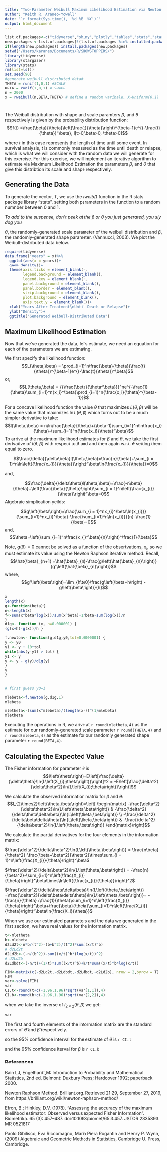 ```yaml
---
title: "Two-Parameter Weibull Maximum Likelihood Estimation via Newton-Raphson"
author: "Keith R. Araneo-Yowell"
date: "`r format(Sys.time(), '%d %B, %Y')`"
output: html_document
---
```


```r
list.of.packages<-c("tidyverse","shiny","plotly","tables","stats","stargazer")
new.packages <-list.of.packages[!(list.of.packages %in% installed.packages()[,"Package"])]
if(length(new.packages)) install.packages(new.packages)
setwd("/Users/karaneo/Documents/R/SHOWSTOPPERS/")
library(tidyverse)
library(stargazer)
library(stats)
rm(list=ls())
set.seed(90)
#generate weibull distributed data#
THETA = runif(1,0,1) #SCALE
BETA = runif(1,0,1) # SHAPE
n = 2000
x = rweibull(n,BETA,THETA) # define a random varibale, X~Uniform(0,1)

```

# 
The Weibull distribution with shape and scale paramters $\beta$, and $\theta$ respectively is given by the probability distribution function:
$$f(t) =\frac{\beta}{\theta}\left(\frac{t}{\theta}\right)^{\beta-1}e^{(-\frac{t}{\theta})^\beta}, I[t>0,\beta>0, \theta>0]$$

where $t$ in this case represents the length of time until some event. In survival analysis, $t$ is commonly measured as the time until death or relapse, which is what we will consider with the random data we will generate for this exercise. For this exercise, we will implement an iterative algorithm to estimate via Maximum Likelihood Estimation the parameters $\beta$, and $\theta$ that give this distribtion its scale and shape respectively.

## Generating the Data
To generate the vector, $T$, we use the *rweib()* function in the R stats package library "stats", setting both parameters in the function to a random numnber between 0 and 1.
<p></p>

*To add to the suspense, don't peek at the $\beta$ or $\theta$ you just generated, you sly dog you*

$\theta$, the randomly-generated scale parameter of the weibull distribution and $\beta$, the randomly-generated shape parameter. (Vannucci, 2003).
We plot the Weibull-distributed data below.

```r
require(tidyverse)
data.frame("years" = x)%>%
  ggplot(aes(x = years))+
  geom_density()+
  theme(axis.ticks = element_blank(),
        legend.background = element_blank(),
        legend.key = element_blank(),
        panel.background = element_blank(),
        panel.border = element_blank(),
        strip.background = element_blank(),
        plot.background = element_blank(),
        axis.text.y = element_blank())+
  xlab("Years After Treatment\nUntil Death or Relapse")+
  ylab("Density")+
  ggtitle("Generated Weibull-Distributed Data")
```

## Maximum Likelihood Estimation

Now that we've generated the data, let's estimate, we need an equation for each of the parameters we are estimating.

We first specify the likelihood function:
$$L(\theta,\beta) = \prod_{i=1}^n\frac{\beta}{\theta}(\frac{t}{\theta})^{\beta-1}e^{(-\frac{t}{\theta})^\beta}$$
or,
$$L(\theta,\beta) = {{\frac{\beta}{\theta^\beta}}}^ne^{-\frac{1}{\theta}\sum_{i=1}^n{x_i}^\beta}\prod_{i=1}^n{\frac{x_i}{\theta}^{\beta-1}}$$

For a concave likelihood function the value $\theta$ that maximizes $L(\theta,\beta)$ will be the same value that maximizes $\ln{L(\theta,\beta)}$ which turns out to be a much simpler derivative to take:
$$l(\theta,\beta) = n\ln\frac{\beta}{\theta}+(\beta-1)\sum_{i=1}^n\ln\frac{x_i}{\theta}-\sum_{i=1}^n{\frac{x_i}{\theta}^\beta}$$
To arrive at the maximum likelihood estimates for $\beta$ and $\theta$, we take the first derivative of $l(\theta,\beta)$ with respect to $\beta$ and and then again w.r.t. $\theta$ setting them equal to zero.

$$\frac{\delta}{\delta\beta}l(\theta,\beta)=\frac{n}{\beta}+\sum_{i = 1}^n\ln\left({\frac{x_{i}}{\theta}}\right)^\beta\ln{\frac{x_{i}}{\theta}}=0$$

and,

$$\frac{\delta}{\delta\theta}l(\theta,\beta)=\frac{-n\beta}{\theta}+\left(\frac{\beta}{\theta}\right)\sum_{i = 1}^n\left(\frac{x_{i}}{\theta}\right)^\beta=0$$
 Algebraic simplication yeilds:
 
 $$g\left(\beta\right)=\frac{\sum_{i = 1}^nx_{i}^\beta\ln{x_{i}}}{\sum_{i=1}^nx_{i}^\beta}-\frac{\sum_{i=1}^n\ln{x_{i}}}{n}-\frac{1}{\beta}=0$$
 and,
 $$\theta=\left(\sum_{i=1}^n\frac{x_{i}^\beta}{n}\right)^\frac{1}{\beta}$$
 
Note, $g\left(\beta\right)=0$ cannot be solved as a function of the obsertvations, $x_{i}$, so we must estimate its value using the Newton Raphson iterative method. Recall,
$$\hat{\beta}_{n+1} =\hat{\beta}_{n}-\frac{g\left(\hat{\beta}_{n}\right)}{g'\left(\hat{\beta}_{n}\right)}$$
where,
$$g'\left(\beta\right)=\lim_{h\to0}\frac{g\left(\beta+h\right) - g\left(\beta\right)}{h}$$




```r
x
length(x)
g<-function(beta){
n<-length(x)
f<-sum(x^beta*log(x))/sum(x^beta)-1/beta-sum(log(x))/n
}
d1g<- function (x, h=0.000001) {
(g(x+h)-g(x))/h }

f.newton<- function(g,d1g,y0,tol=0.0000001) {
y <- y0
y1 <- y + 10*tol
while(abs(y-y1) > tol) {
y1 <- y
y <- y - g(y)/d1g(y)
} 
y
}


# first guess y0=1

mlebeta<-f.newton(g,d1g,1)
mlebeta

mletheta<-(sum(x^mlebeta)/(length(x)))^(1/mlebeta)
mletheta


```

Executing the operations in R, we arive at `r round(mletheta,4)` as the estimate for our randomly-generated scale parameter `r round(THETA,4)` and `r round(mlebeta,4)` as the estimate for our randomly generated shape parameter `r round(BETA,4)`.

## Calculating the Expected Value

The Fisher information for parameter $\theta$ is
$$I\left(\theta\right)=E\left[\frac{\delta}{\delta\theta}\ln{L\left(X_{i};\theta\right)}\right]^2 = -E\left[\frac{\delta^2}{\delta\theta^2}\ln{L\left(X_{i};\theta\right)}\right]$$

We calculate the observed information matrix for $\beta$ and $\theta$:
$$I_{2\times2}\left(\theta,\beta\right)=\left[
\begin{matrix} 
-\frac{\delta^2}{\delta\theta^2}\ln{L\left(\theta,\beta\right)} &
-\frac{\delta^2}{\delta\theta\delta\beta}\ln{L\left(\theta,\beta\right)} \\
-\frac{\delta^2}{\delta\beta\delta\theta}\ln{L\left(\theta,\beta\right)} & 
-\frac{\delta^2}{\delta\beta^2}\ln{L\left(\theta,\beta\right)} 
\end{matrix}\right]$$

We calculate the partial derivatives for the four elements in the information matrix:

$\frac{\delta^2}{\delta\theta^2}\ln{L\left(\theta,\beta\right)} = \frac{n\beta}{\theta^2}-\frac{\beta+\beta^2}{\theta^2}\times\sum_{i = 1}^n\left(\frac{X_{i}}{\theta}\right)^\beta$


$\frac{\delta^2}{\delta\beta^2}\ln{L\left(\theta,\beta\right)} = -\frac{n}{\beta^2}-\sum_{i=1}^n\left(\frac{X_{i}}{\theta}\right)^\beta\times\ln\left({\frac{x_{i}}{\theta}}\right)^2$


$\frac{\delta^2}{\delta\theta\delta\beta}\ln{L\left(\theta,\beta\right)} =\frac{\delta^2}{\delta\beta\delta\theta}\ln{L\left(\theta,\beta\right)}= -\frac{n}{\theta}+\frac{1}{\theta}\sum_{i=1}^n\left(\frac{X_{i}}{\theta}\right)^\beta+\frac{\beta}{\theta}\sum_{i=1}^n\left(\frac{X_{i}}{\theta}\right)^\beta\ln{\frac{X_i}{\theta}}$

When we use our estimated parameters and the data we generated in the first section, we have real values for the information matrix.

```r
t<-mletheta
b<-mlebeta
d2Ld2t<-n*b/(t^2)-(b+b^2)/(t^2)*sum((x/t)^b)
# d2Ld2t
d2Ld2b<-(-n/(b^2))-sum((x/t)^b*(log(x/t))^2)
# d2Ld2b
d2Ldbdt<-(-n/t)+(1/t)*sum((x/t)^b)+b/t*sum((x/t)^b*log(x/t))

FIM<-matrix(c(-d2Ld2t,-d2Ldbdt,-d2Ldbdt,-d2Ld2b), nrow = 2,byrow = T)
FIM
var<-solve(FIM)
var
CI.t<-round(t+c(-1.96,1.96)*sqrt(var[1,1]),4)
CI.b<-round(b+c(-1.96,1.96)*sqrt(var[2,2]),4)
```

when we take the inverse of $I_{2\times2}\left(\theta,\beta\right)$ we get:


```r
var
```
The first and fourth elements of the information matrix are the standard errors of $\hat{\theta}$ and $\hat{\beta}$ respectively.

so the 95% confidence interval for the estimate of ${\theta}$ is `r CI.t`

and the 95% confidence iterval for $\beta$ is `r CI.b`

### References
Bain LJ, Engelhardt,M: Introduction to Probability and Mathematical Statistics, 2nd ed. Belmont: Duxbury Press; Hardcover 1992; paperback 2000.

Newton Raphson Method. Brilliant.org. Retrieved 21:29, September 27, 2019, from https://brilliant.org/wiki/newton-raphson-method/

Efron, B.; Hinkley, D.V. (1978). "Assessing the accuracy of the maximum likelihood estimator: Observed versus expected Fisher Information". Biometrika. 65 (3): 457–487. doi:10.1093/biomet/65.3.457. JSTOR 2335893. MR 0521817

Paolo Gibilisco, Eva Riccomagno, Maria Piera Rogantin and Henry P. Wynn, (2009) Algebraic and Geometric Methods in Statistics, Cambridge U. Press, Cambridge.

